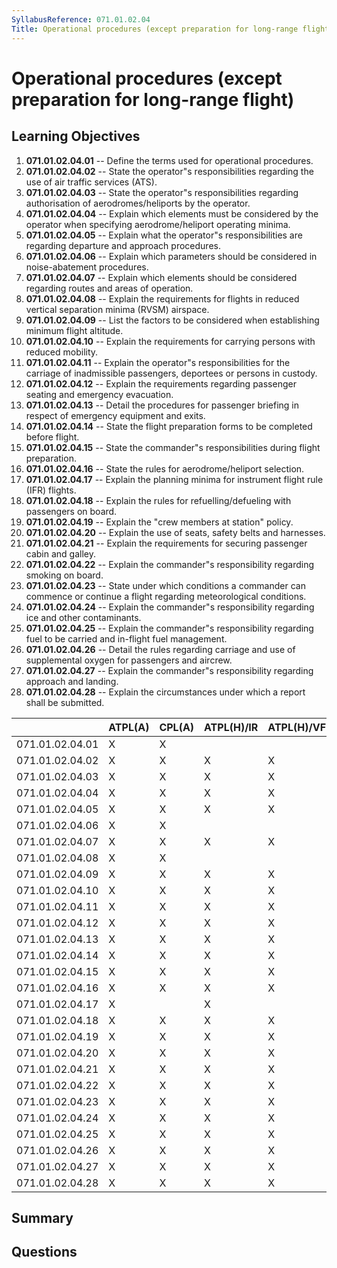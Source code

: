 ```yaml
---
SyllabusReference: 071.01.02.04
Title: Operational procedures (except preparation for long-range flight)
---
```


# Operational procedures (except preparation for long-range flight)

## Learning Objectives

1.  **071.01.02.04.01** -- Define the terms used for operational procedures.
2.  **071.01.02.04.02** -- State the operator"s responsibilities regarding the
    use of air traffic services (ATS).
3.  **071.01.02.04.03** -- State the operator"s responsibilities regarding
    authorisation of aerodromes/heliports by the operator.
4.  **071.01.02.04.04** -- Explain which elements must be considered by the
    operator when specifying aerodrome/heliport operating minima.
5.  **071.01.02.04.05** -- Explain what the operator"s responsibilities are
    regarding departure and approach procedures.
6.  **071.01.02.04.06** -- Explain which parameters should be considered in
    noise-abatement procedures.
7.  **071.01.02.04.07** -- Explain which elements should be considered regarding
    routes and areas of operation.
8.  **071.01.02.04.08** -- Explain the requirements for flights in reduced
    vertical separation minima (RVSM) airspace.
9.  **071.01.02.04.09** -- List the factors to be considered when establishing
    minimum flight altitude.
10. **071.01.02.04.10** -- Explain the requirements for carrying persons with
    reduced mobility.
11. **071.01.02.04.11** -- Explain the operator"s responsibilities for the
    carriage of inadmissible passengers, deportees or persons in custody.
12. **071.01.02.04.12** -- Explain the requirements regarding passenger seating
    and emergency evacuation.
13. **071.01.02.04.13** -- Detail the procedures for passenger briefing in
    respect of emergency equipment and exits.
14. **071.01.02.04.14** -- State the flight preparation forms to be completed
    before flight.
15. **071.01.02.04.15** -- State the commander"s responsibilities during flight
    preparation.
16. **071.01.02.04.16** -- State the rules for aerodrome/heliport selection.
17. **071.01.02.04.17** -- Explain the planning minima for instrument flight
    rule (IFR) flights.
18. **071.01.02.04.18** -- Explain the rules for refuelling/defueling with
    passengers on board.
19. **071.01.02.04.19** -- Explain the "crew members at station" policy.
20. **071.01.02.04.20** -- Explain the use of seats, safety belts and harnesses.
21. **071.01.02.04.21** -- Explain the requirements for securing passenger cabin
    and galley.
22. **071.01.02.04.22** -- Explain the commander"s responsibility regarding
    smoking on board.
23. **071.01.02.04.23** -- State under which conditions a commander can commence
    or continue a flight regarding meteorological conditions.
24. **071.01.02.04.24** -- Explain the commander"s responsibility regarding ice
    and other contaminants.
25. **071.01.02.04.25** -- Explain the commander"s responsibility regarding fuel
    to be carried and in-flight fuel management.
26. **071.01.02.04.26** -- Detail the rules regarding carriage and use of
    supplemental oxygen for passengers and aircrew.
27. **071.01.02.04.27** -- Explain the commander"s responsibility regarding
    approach and landing.
28. **071.01.02.04.28** -- Explain the circumstances under which a report shall
    be submitted.

|                 | ATPL(A) | CPL(A) | ATPL(H)/IR | ATPL(H)/VFR | CPL(H) | IR | CBIR(A) |
| --------------- | ------- | ------ | ---------- | ----------- | ------ | -- | ------- |
| 071.01.02.04.01 | X       | X      |            |             |        |    |         |
| 071.01.02.04.02 | X       | X      | X          | X           | X      |    |         |
| 071.01.02.04.03 | X       | X      | X          | X           | X      |    |         |
| 071.01.02.04.04 | X       | X      | X          | X           | X      |    |         |
| 071.01.02.04.05 | X       | X      | X          | X           | X      |    |         |
| 071.01.02.04.06 | X       | X      |            |             |        |    |         |
| 071.01.02.04.07 | X       | X      | X          | X           | X      |    |         |
| 071.01.02.04.08 | X       | X      |            |             |        |    |         |
| 071.01.02.04.09 | X       | X      | X          | X           | X      |    |         |
| 071.01.02.04.10 | X       | X      | X          | X           | X      |    |         |
| 071.01.02.04.11 | X       | X      | X          | X           | X      |    |         |
| 071.01.02.04.12 | X       | X      | X          | X           | X      |    |         |
| 071.01.02.04.13 | X       | X      | X          | X           | X      |    |         |
| 071.01.02.04.14 | X       | X      | X          | X           | X      |    |         |
| 071.01.02.04.15 | X       | X      | X          | X           | X      |    |         |
| 071.01.02.04.16 | X       | X      | X          | X           | X      |    |         |
| 071.01.02.04.17 | X       |        | X          |             |        |    |         |
| 071.01.02.04.18 | X       | X      | X          | X           | X      |    |         |
| 071.01.02.04.19 | X       | X      | X          | X           | X      |    |         |
| 071.01.02.04.20 | X       | X      | X          | X           | X      |    |         |
| 071.01.02.04.21 | X       | X      | X          | X           | X      |    |         |
| 071.01.02.04.22 | X       | X      | X          | X           | X      |    |         |
| 071.01.02.04.23 | X       | X      | X          | X           | X      |    |         |
| 071.01.02.04.24 | X       | X      | X          | X           | X      |    |         |
| 071.01.02.04.25 | X       | X      | X          | X           | X      |    |         |
| 071.01.02.04.26 | X       | X      | X          | X           | X      |    |         |
| 071.01.02.04.27 | X       | X      | X          | X           | X      |    |         |
| 071.01.02.04.28 | X       | X      | X          | X           | X      |    |         |

## Summary

## Questions
